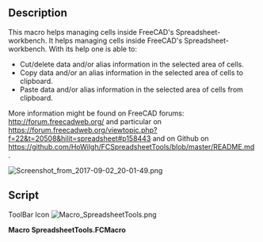 <languages/>
<translate>
<!--T:1-->
{{Macro
|Name=Macro SpreadsheetTools
|Icon=Macro_SpreadsheetTools.png
|Description=This macro helps managing cells inside FreeCAD's Spreadsheet-workbench. It helps managing cells inside FreeCAD's Spreadsheet-workbench. With its help one is able to:Cut/delete data and/or alias information, Copy data and/or an alias information, Paste data and/or alias information
|Author=Wilfried Hortschitz
|Version=0.2.08
|Date=2017-11-03
|FCVersion=All
|Download=[https://www.freecadweb.org/wiki/images/3/35/Macro_SpreadsheetTools.png ToolBar Icon]
}}

==Description== <!--T:2-->
This macro helps managing cells inside FreeCAD's Spreadsheet-workbench. It helps managing cells inside FreeCAD's Spreadsheet-workbench. With its help one is able to:
*  Cut/delete data and/or alias information in the selected area of cells.
*  Copy data and/or an alias information in the selected area of cells to clipboard.
*  Paste data and/or alias information in the selected area of cells from clipboard.

<!--T:3-->
More information might be found on FreeCAD forums: http://forum.freecadweb.org/ and particular on https://forum.freecadweb.org/viewtopic.php?f=22&t=20508&hilit=spreadsheet#p158443 and on Github on https://github.com/HoWilgh/FCSpreadsheetTools/blob/master/README.md .

</translate>
[[File:Screenshot from 2017-09-02 20-01-49.png]]
<translate>

==Script== <!--T:4-->
</translate>

ToolBar Icon [[Image:Macro_SpreadsheetTools.png]]

'''Macro SpreadsheetTools.FCMacro'''

{{MacroCode|code=
# ============================================================================================================
# ============================================================================================================
# ==                                                                                                        ==
# ==                                       Spreadsheet tools                                                ==
# ==                                                                                                        ==
# ============================================================================================================
# ============================================================================================================
# ABOUT
# ============================================================================================================
# version v0.2.08 !!! This is beta version code so backup your data first!!! The author assumes no liability for data loss.
#
# Macro developed for FreeCAD (http://www.freecadweb.org/).
# This macro helps managing cells inside FreeCAD Spreadsheet workbench. It is able to:
#        - Cut/delete data and/or alias fields in a selected area of cells
#        - Copy data and/or alias fields in a selected area of cells to clipboard
#        - Paste data and/or alias fields in a selected area of cells from cliboard
# More information might be found on FreeCAD forums: http://forum.freecadweb.org/
#
#
# LICENSE
# ============================================================================================================
#
# This work is licensed under GNU Lesser General Public License (LGPL).
# To view a copy of this license, visit https://www.gnu.org/licenses/lgpl-3.0.html.
# 
# ============================================================================================================
__title__   = "Spreadsheet_tools"
__author__  = "HoWil"
__version__ = "0.2.08"
__date__    = "2017-09-02"

__Comment__ = "This macro helps managing cells inside a single spreadsheet of FreeCAD Spreadsheet workbench. It is able to cut/delete, copy and paste an area of cells including format, alias and units. Merged cells are not supported."

__Status__ = "stable"
__Requires__ = "FreeCAD 0.17"

from PySide import QtGui, QtCore

import FreeCADGui
#import FreeCAD
import FreeCAD as App

import string


'''
*Working* Cut/delete the selected area
*Working* Copy to clipboard
*Working* Paste from clipboard
*Working* Copy and paste alias

TODO:
* Check if something is overwritten and show a warning.
* Use shortcuts like Ctrl-c.
* Test if pandas is installed and offer import-export if available.

* Right click menu??
* Copy and paste formating???

Known limitations:
* Does work only with one opened FC-Spreadsheet.
* A cell has to be selected before selecting one of the options of Spreadsheet_tools.
* Does not work on merged cells.
'''


try:
    _fromUtf8 = QtCore.QString.fromUtf8
except AttributeError:
    def _fromUtf8(s):
        return s

try:
    _encoding = QtGui.QApplication.UnicodeUTF8
    def _translate(context, text, disambig):
        return QtGui.QApplication.translate(context, text, disambig, _encoding)
except AttributeError:
    def _translate(context, text, disambig):
        return QtGui.QApplication.translate(context, text, disambig)


# ===== Global variables ==============================================
alphabet_list = list(string.ascii_uppercase)

column_list = [] # is filled with A, B, C,.... AA, AB, AC,...
for i in range(0,26):
    column_list.append(alphabet_list[i])

for i in range(0,26):
    for j in range(0,26):
        column_list.append(alphabet_list[i] + alphabet_list[j])


class Spreadsheet_Tools(QtGui.QDialog):
    """"""
    def __init__(self, MainWindow):
        super(Spreadsheet_Tools, self).__init__()
        self.window = MainWindow

        #MainWindow.setObjectName(_fromUtf8("MainWindow"))
        #MainWindow.resize(400, 450)
        #MainWindow.setMinimumSize(QtCore.QSize(400, 450))
        #MainWindow.setMaximumSize(QtCore.QSize(400, 450))
        #self.widget = QtGui.QWidget(MainWindow)
        #self.widget.setObjectName(_fromUtf8("widget"))


        self.init_UI()


    def init_UI(self):
        FreeCAD.Console.PrintMessage("init_UI")

        option3Button = QtGui.QPushButton("Copy to clipboard")
        option3Button.clicked.connect(self.copy_to_clipboard)
        option1Button = QtGui.QPushButton("Cut to clipboard/Delete selection")
        option1Button.clicked.connect(self.cut_delete_selection)
        option2Button = QtGui.QPushButton("Paste from clipboard")
        option2Button.clicked.connect(self.paste_from_clipboard)
        option4Button = QtGui.QPushButton("Close this dialog")
        option4Button.clicked.connect(self.close_dialog)

        buttonBox = QtGui.QDialogButtonBox()
        buttonBox = QtGui.QDialogButtonBox(QtCore.Qt.Vertical)
        buttonBox.setGeometry(QtCore.QRect(00, 100, 210, 200))
        buttonBox.addButton(option3Button, QtGui.QDialogButtonBox.ActionRole)
        buttonBox.addButton(option1Button, QtGui.QDialogButtonBox.ActionRole)
        buttonBox.addButton(option2Button, QtGui.QDialogButtonBox.ActionRole)
        buttonBox.addButton(option4Button, QtGui.QDialogButtonBox.ActionRole)



        self.groupBox = QtGui.QGroupBox()                                        # this is the group for associate
        self.groupBox.setGeometry(QtCore.QRect(00, 220, 125, 200))                          # coordinates position
        self.groupBox.setObjectName(_fromUtf8("groupBox"))                                  # name of window groupBox

#        section checkBox 1
        self.checkBox_1 = QtGui.QCheckBox(self.groupBox)                                    # create object QRadioButton in groupBox
        self.checkBox_1.setGeometry(QtCore.QRect(0, 0, 150, 20))                         # coordinates position
        self.checkBox_1.setObjectName(_fromUtf8("Copy/paste/cut visible cell-content"))                              # name of object
        self.checkBox_1.setChecked(True)                                                    # Check by default True or False

        self.checkBox_1.setToolTip(_translate("MainWindow", "Copy/paste/cut visible cell-content", None))
        self.checkBox_1.setText(_translate("MainWindow", "Use visible content", None))
        #self.checkBox_1.clicked.connect(self.on_checkBox_1_clicked)

#        section checkBox 2
        self.checkBox_2 = QtGui.QCheckBox(self.groupBox)                                    # create object QRadioButton in groupBox
        self.checkBox_2.setGeometry(QtCore.QRect(160, 0, 150, 20))                         # coordinates position
        self.checkBox_2.setObjectName(_fromUtf8("Copy/paste/cut cell-alias"))                              # name of object
        self.checkBox_2.setChecked(True)                                                    # Check by default True or False

        self.checkBox_2.setToolTip(_translate("MainWindow", "Use alias", None))
        self.checkBox_2.setText(_translate("MainWindow", "Use alias", None))
        #self.checkBox_2.clicked.connect(self.on_checkBox_2_clicked)

        self.checkBox_3 = QtGui.QCheckBox(self.groupBox)                                    # create object QRadioButton in groupBox
        self.checkBox_3.setGeometry(QtCore.QRect(280, 0, 150, 20))                         # coordinates position
        self.checkBox_3.setObjectName(_fromUtf8("Copy/paste/cut cell-alias"))                              # name of object
        self.checkBox_3.setChecked(True)                                                    # Check by default True or False

        self.checkBox_3.setToolTip(_translate("MainWindow", "Use formatting", None))
        self.checkBox_3.setText(_translate("MainWindow", "Use formatting", None))
        #self.checkBox_3.clicked.connect(self.on_checkBox_3_clicked)

        mainLayout = QtGui.QVBoxLayout()

        mainLayout.addWidget(self.groupBox)
        mainLayout.addWidget(buttonBox)

        self.setLayout(mainLayout)
        # define window     xLoc,yLoc,xDim,yDim
        self.setGeometry(   500, 500, 450, 220)
        self.setWindowTitle("Pick a Button")


    def get_selection(self):

        mw = FreeCADGui.getMainWindow()
        mdiarea = mw.findChild(QtGui.QMdiArea)

        subw = mdiarea.subWindowList()

        for i in subw:
            if i.widget().metaObject().className() == "SpreadsheetGui::SheetView":
                sheet = i.widget()

                table = sheet.findChild(QtGui.QTableView)
        ind = table.selectedIndexes()

        self.mw = mw    # mainwindow
        self.sheet = sheet  # spreadsheet
        self.table = table  # table
        self.ind = ind

        l_elements = len(ind)

        first_element = ind.__getitem__(0)
        fe_col = first_element.column()
        fe_row = first_element.row()
        fe_alphanum = column_list[fe_col] + str(fe_row+1)

        last_element = ind.__getitem__(l_elements-1)
        le_col = last_element.column()
        le_row = last_element.row()
        le_alphanum = column_list[le_col] + str(le_row+1)

        self.fe_alphanum = fe_alphanum
        self.fe_col = fe_col # numeric representation of column, D=>3
        self.fe_row = fe_row # numeric representation of row

        self.le_alphanum = le_alphanum
        self.le_col = le_col
        self.le_row = le_row


    def delete_selection(self):
        # Delete selection
        self.get_selection()

        ind = self.ind

        rows = range(self.fe_row, self.le_row+1)
        columns = range(self.fe_col, self.le_col+1)


        for row in rows:
            for column in columns:
                cell = column_list[column] + str(row+1)
                if self.checkBox_1.isChecked():
                    App.ActiveDocument.Spreadsheet.set(cell, str(' ') )
                if self.checkBox_2.isChecked():
                    try:
                        App.ActiveDocument.Spreadsheet.setAlias(cell, None)
                    except:
                        FreeCAD.Console.PrintMessage("\nCould not delete alias.")
                if self.checkBox_3.isChecked():
                    try:
                        App.ActiveDocument.Spreadsheet.set(cell, '')
                    except:
                        FreeCAD.Console.PrintMessage("\nCould not delete formatting.")

        App.activeDocument().recompute()


    def cut_delete_selection(self):
        # Cut selection
        self.copy_to_clipboard()
        self.delete_selection()


    def paste_from_clipboard(self):
        # Paste from clipboard

        self.get_selection()

        clipboard = QtGui.QApplication.clipboard()

        if clipboard.mimeData().hasText():

            cbtext = clipboard.mimeData().text()
            cbtext_split = [s.split('\t') for s in cbtext.splitlines()]

            if self.checkBox_1.isChecked() and self.checkBox_2.isChecked() and self.checkBox_3.isChecked():

                n_cells = len(cbtext_split)/3

                index_col = self.fe_col
                for n_line, line in zip(range(n_cells), cbtext_split[0:n_cells]):
                    for n_word, col in zip(range(len(line)), line):
                        cell = column_list[index_col+n_word] + str(self.fe_row+n_line+1)
                        App.ActiveDocument.Spreadsheet.set(cell, str(col) )

                for n_line, line in zip(range(n_cells), cbtext_split[n_cells:n_cells*2]):
                    for n_word, col in zip(range(len(line)), line):
                        cell = column_list[index_col+n_word] + str(self.fe_row+n_line+1)
                        try:
                            App.ActiveDocument.Spreadsheet.setAlias(cell, str(col))
                        except:
                            FreeCAD.Console.PrintMessage("\nCould not set/paste alias.")

                for n_line, line in zip(range(n_cells), cbtext_split[n_cells*2:]):
                    for n_word, col in zip(range(len(line)), line):
                        cell = column_list[index_col+n_word] + str(self.fe_row+n_line+1)
                        import ast
                        col = ast.literal_eval(col)

                        try:
                            if not(col['style'] == 'None'):
                                eval("App.ActiveDocument.Spreadsheet.setStyle('"+cell+"', "+col['style']+")")
                            if not(col['alignment'] == 'None'):
                                eval("App.ActiveDocument.Spreadsheet.setAlignment('"+cell+"', "+col['alignment']+")")
                        except:
                            FreeCAD.Console.PrintMessage("\nCould not set formatting (style, alignment).")

                        try:
                            if not(col['foreground'] == 'None'):
                                App.ActiveDocument.Spreadsheet.setForeground(cell, ast.literal_eval(col['foreground']))
                            if not(col['background'] == 'None'):
                                eval("App.ActiveDocument.Spreadsheet.setBackground('"+cell+"', "+col['background']+")")
                        except:
                            FreeCAD.Console.PrintMessage("\nCould not set formatting ( background, foreground).")

                        try:
                            if not(col['contents'] == ''):
                                App.ActiveDocument.Spreadsheet.set(cell, col['contents'])
                            if not(col['displayunit'] == 'None'):
                                App.ActiveDocument.Spreadsheet.setDisplayUnit(cell, col['displayunit'])
                        except:
                            FreeCAD.Console.PrintMessage("\nCould not set formatting (displayunit and contents).")


            if self.checkBox_1.isChecked() and (not self.checkBox_2.isChecked()):
                n_cells = len(cbtext_split)

                index_col = self.fe_col
                for n_line, line in zip(range(n_cells), cbtext_split[0:n_cells]):
                    for n_word, col in zip(range(len(line)), line):
                        cell = column_list[index_col+n_word] + str(self.fe_row+n_line+1)
                        App.ActiveDocument.Spreadsheet.set(cell, str(col) )

            if (not self.checkBox_1.isChecked()) and self.checkBox_2.isChecked():
                n_cells = len(cbtext_split)

                index_col = self.fe_col
                for n_line, line in zip(range(n_cells), cbtext_split[0:n_cells]):
                    for n_word, col in zip(range(len(line)), line):
                        cell = column_list[index_col+n_word] + str(self.fe_row+n_line+1)
                        try:
                            App.ActiveDocument.Spreadsheet.setAlias(cell, str(col))
                        except:
                            FreeCAD.Console.PrintMessage("\nCould not set/paste alias.")

            App.activeDocument().recompute()

        else:
            clipboard.setText(tr("Cannot display data! No proper information stored in clipboard."))


    def copy_to_clipboard(self):
        # Copy to clipboard

        self.get_selection()

        if len(self.ind) > 0:
            # sort select indexes into rows and columns
            previous = self.ind[0]
            columns = []
            rows = []
            clipboard = ""

            if self.checkBox_1.isChecked():

                for index in self.ind:
                    if previous.column() != index.column():
                        columns.append(rows)
                        rows = []
                    rows.append(index.data())

                    idx_col = index.column()
                    idx_row = index.row()
                    idx_alphanum = column_list[idx_col] + str(idx_row+1)

                    previous = index

                columns.append(rows)
                cell_content = columns
                self.cell_content = cell_content

                # add rows and columns to clipboard
                nrows = len(cell_content[0])
                ncols = len(cell_content)
                for r in xrange(nrows):
                    for c in xrange(ncols):
                        if cell_content[c][r] is not None:
                            clipboard += cell_content[c][r]
                        else:
                            clipboard += ''
                        if c != (ncols-1):
                            clipboard += '\t'
                    clipboard += '\n'

            previous_alias = self.ind[0]
            columns_alias = []
            rows_alias = []
            clipboard_alias = ""

            if self.checkBox_2.isChecked():

                for index in self.ind:
                    if previous_alias.column() != index.column():
                        columns_alias.append(rows_alias)
                        rows_alias = []

                    idx_col = index.column()
                    idx_row = index.row()
                    idx_alphanum = column_list[idx_col] + str(idx_row+1)
                    rows_alias.append(App.ActiveDocument.Spreadsheet.getAlias(idx_alphanum))

                    previous_alias = index

                columns_alias.append(rows_alias)
                cell_content_alias = columns_alias
                self.cell_content_alias = cell_content_alias

                # add rows and columns to clipboard
                nrows = len(cell_content_alias[0])
                ncols = len(cell_content_alias)
                for r in xrange(nrows):
                    for c in xrange(ncols):
                        if cell_content_alias[c][r] is not None:
                            clipboard_alias += cell_content_alias[c][r]
                        else:
                            clipboard_alias += ''
                        if c != (ncols-1):
                            clipboard_alias += '\t'
                    clipboard_alias += '\n'

            previous_formatting = self.ind[0]
            columns_formatting = []
            rows_formatting = []
            clipboard_formatting = ""

            if self.checkBox_3.isChecked():

                for index in self.ind:
                    if previous_formatting.column() != index.column():
                        columns_formatting.append(rows_formatting)
                        rows_formatting = []

                    idx_col = index.column()
                    idx_row = index.row()
                    idx_alphanum = column_list[idx_col] + str(idx_row+1)
                    formatting_dict = {'style':str(App.ActiveDocument.Spreadsheet.getStyle(idx_alphanum)),
                                        'foreground':str(App.ActiveDocument.Spreadsheet.getForeground(idx_alphanum)),
                                        'background':str(App.ActiveDocument.Spreadsheet.getBackground(idx_alphanum)),
                                        'contents':str(App.ActiveDocument.Spreadsheet.getContents(idx_alphanum)),
                                        'displayunit':str(App.ActiveDocument.Spreadsheet.getDisplayUnit(idx_alphanum)),
                                        'alignment':str(App.ActiveDocument.Spreadsheet.getAlignment(idx_alphanum))}
                    rows_formatting.append(formatting_dict)

                    previous_formatting = index

                columns_formatting.append(rows_formatting)
                cell_content_formatting = columns_formatting
                self.cell_content_formatting = cell_content_formatting
                FreeCAD.Console.PrintMessage(cell_content_formatting)
                # add rows and columns to clipboard
                nrows = len(cell_content_formatting[0])
                ncols = len(cell_content_formatting)
                for r in xrange(nrows):
                    for c in xrange(ncols):

                        if cell_content_formatting[c][r] is not None:
                            clipboard_formatting += str( cell_content_formatting[c][r] )
                        else:
                            clipboard_formatting += ''
                        if c != (ncols-1):
                            clipboard_formatting += '\t'

                    clipboard_formatting += '\n'

            # copy to the system clipboard
            sys_clip = QtGui.QApplication.clipboard()
            sys_clip.setText(clipboard + clipboard_alias + clipboard_formatting)

    def close_dialog(self):
        self.close()

MainWindow = QtGui.QMainWindow()
form = Spreadsheet_Tools(MainWindow)
form.show()
}}

{{clear}}